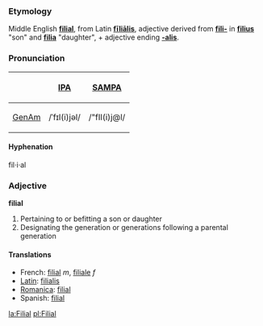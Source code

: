===Etymology===
Middle English '''[[filial]]''', from Latin '''[[filialis|fīliālis]]''', adjective derived from '''[[fili-]]''' in '''[[filius]]''' "son" and '''[[filia]]''' "daughter", + adjective ending '''[[-alis]]'''. 

===Pronunciation===
{| border=1 cellpadding=5
! !! [[w:IPA|IPA]] !! [[w:SAMPA|SAMPA]]
|-
! [[GenAm]]
| /ˈfɪl(i)jəl/ || /"fIl(i)j@l/
|}

====Hyphenation====
fil·i·al

===Adjective===
'''filial''' 

# Pertaining to or befitting a son or daughter
# Designating the generation or generations following a parental generation

====Translations====
*French: [[filial]] ''m'', [[filiale]] ''f''
*[[Latin]]: [[filialis]]
*[[Romanica]]: [[filial]]
*Spanish: [[filial]]

[[la:Filial]]
[[pl:Filial]]